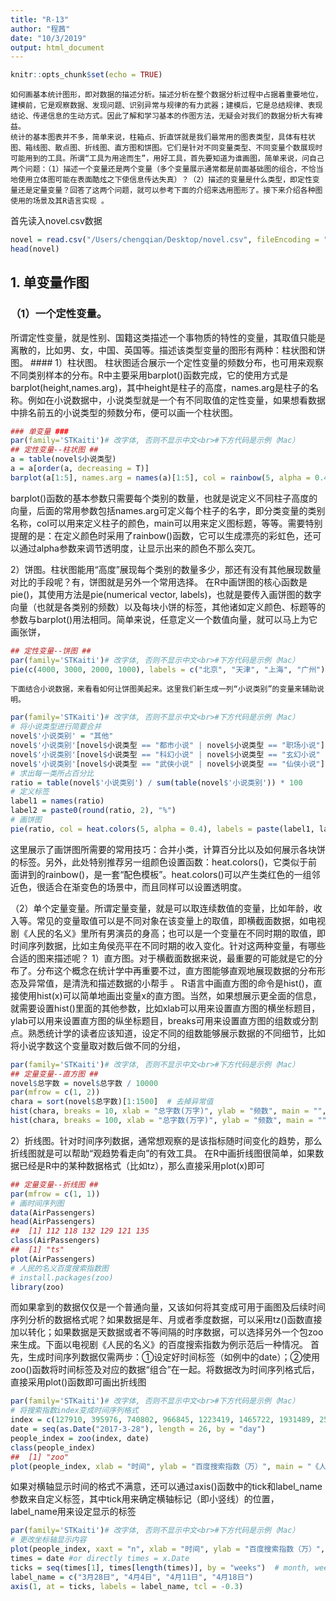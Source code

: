 ```yaml
---
title: "R-13"
author: "程茜"
date: "10/3/2019"
output: html_document
---
```


```r
knitr::opts_chunk$set(echo = TRUE)
```

    如何画基本统计图形，即对数据的描述分析。描述分析在整个数据分析过程中占据着重要地位，建模前，它是观察数据、发现问题、识别异常与规律的有力武器；建模后，它是总结规律、表现结论、传递信息的生动方式。因此了解和学习基本的作图方法，无疑会对我们的数据分析大有裨益。
    统计的基本图表并不多，简单来说，柱箱点、折直饼就是我们最常用的图表类型，具体有柱状图、箱线图、散点图、折线图、直方图和饼图。它们是针对不同变量类型、不同变量个数展现时可能用到的工具。所谓“工具为用途而生”，用好工具，首先要知道为谁画图，简单来说，问自己两个问题：（1）描述一个变量还是两个变量（多个变量展示通常都是前面基础图的组合，不恰当地使用立体图可能在表面酷炫之下使信息传达失真）？（2）描述的变量是什么类型，即定性变量还是定量变量？回答了这两个问题，就可以参考下面的介绍来选用图形了。接下来介绍各种图使用的场景及其R语言实现 。

首先读入novel.csv数据
```r
novel = read.csv("/Users/chengqian/Desktop/novel.csv", fileEncoding = "UTF-8")
head(novel)
```

## 1. 单变量作图
### （1）一个定性变量。
   所谓定性变量，就是性别、国籍这类描述一个事物质的特性的变量，其取值只能是离散的，比如男、女，中国、英国等。描述该类型变量的图形有两种：柱状图和饼图。
#### 1）柱状图。
    柱状图适合展示一个定性变量的频数分布，也可用来观察不同类别样本的分布。R中主要采用barplot()函数完成，它的使用方式是barplot(height,names.arg)，其中height是柱子的高度，names.arg是柱子的名称。例如在小说数据中，小说类型就是一个有不同取值的定性变量，如果想看数据中排名前五的小说类型的频数分布，便可以画一个柱状图。
```r
### 单变量 ###
par(family='STKaiti')# 改字体, 否则不显示中文<br>#下方代码是示例（Mac）
## 定性变量--柱状图 ##
a = table(novel$小说类型)
a = a[order(a, decreasing = T)]
barplot(a[1:5], names.arg = names(a)[1:5], col = rainbow(5, alpha = 0.4), xlab = "小说类型", ylab="频数")
```
   barplot()函数的基本参数只需要每个类别的数量，也就是说定义不同柱子高度的向量，后面的常用参数包括names.arg可定义每个柱子的名字，即分类变量的类别名称，col可以用来定义柱子的颜色，main可以用来定义图标题，等等。需要特别提醒的是：在定义颜色时采用了rainbow()函数，它可以生成漂亮的彩虹色，还可以通过alpha参数来调节透明度，让显示出来的颜色不那么突兀。
   
   2）饼图。柱状图能用“高度”展现每个类别的数量多少，那还有没有其他展现数量对比的手段呢？有，饼图就是另外一个常用选择。
在R中画饼图的核心函数是pie()，其使用方法是pie(numerical vector, labels)，也就是要传入画饼图的数字向量（也就是各类别的频数）以及每块小饼的标签，其他诸如定义颜色、标题等的参数与barplot()用法相同。简单来说，任意定义一个数值向量，就可以马上为它画张饼，

    
```r
## 定性变量--饼图 ##
par(family='STKaiti')# 改字体, 否则不显示中文<br>#下方代码是示例（Mac）
pie(c(4000, 3000, 2000, 1000), labels = c("北京", "天津", "上海", "广州"), main = "熊粉成员分布", col = 2:5)
```

    下面结合小说数据，来看看如何让饼图美起来。这里我们新生成一列“小说类别”的变量来辅助说明。
```r
par(family='STKaiti')# 改字体, 否则不显示中文<br>#下方代码是示例（Mac）
# 将小说类型进行简要合并
novel$'小说类别' = "其他"
novel$'小说类别'[novel$小说类型 == "都市小说" | novel$小说类型 == "职场小说"] = "都市类小说"
novel$'小说类别'[novel$小说类型 == "科幻小说" | novel$小说类型 == "玄幻小说" | novel$小说类型 == "奇幻小说"] = "幻想类小说"
novel$'小说类别'[novel$小说类型 == "武侠小说" | novel$小说类型 == "仙侠小说"] = "武侠类小说"
# 求出每一类所占百分比
ratio = table(novel$'小说类别') / sum(table(novel$'小说类别')) * 100
# 定义标签
label1 = names(ratio)
label2 = paste0(round(ratio, 2), "%")
# 画饼图
pie(ratio, col = heat.colors(5, alpha = 0.4), labels = paste(label1, label2, sep = "\n"), font = 1)
```
    
   这里展示了画饼图所需要的常用技巧：合并小类，计算百分比以及如何展示各块饼的标签。另外，此处特别推荐另一组颜色设置函数：heat.colors()，它类似于前面讲到的rainbow()，是一套“配色模板”。heat.colors()可以产生类红色的一组邻近色，很适合在渐变色的场景中，而且同样可以设置透明度。
   
  （2）单个定量变量。所谓定量变量，就是可以取连续数值的变量，比如年龄，收入等。常见的变量取值可以是不同对象在该变量上的取值，即横截面数据，如电视剧《人民的名义》里所有男演员的身高；也可以是一个变量在不同时期的取值，即时间序列数据，比如主角侯亮平在不同时期的收入变化。针对这两种变量，有哪些合适的图来描述呢？
1）直方图。对于横截面数据来说，最重要的可能就是它的分布了。分布这个概念在统计学中再重要不过，直方图能够直观地展现数据的分布形态及异常值，是清洗和描述数据的小帮手 。
R语言中画直方图的命令是hist()，直接使用hist(x)可以简单地画出变量x的直方图。当然，如果想展示更全面的信息，就需要设置hist()里面的其他参数，比如xlab可以用来设置直方图的横坐标题目，ylab可以用来设置直方图的纵坐标题目，breaks可用来设置直方图的组数或分割点。熟悉统计学的读者应该知道，设定不同的组数能够展示数据的不同细节，比如将小说字数这个变量取对数后做不同的分组，
```r
par(family='STKaiti')# 改字体, 否则不显示中文<br>#下方代码是示例（Mac）
## 定量变量--直方图 ##
novel$总字数 = novel$总字数 / 10000
par(mfrow = c(1, 2))
chara = sort(novel$总字数)[1:1500]  # 去掉异常值
hist(chara, breaks = 10, xlab = "总字数(万字)", ylab = "频数", main = "", col = "lightblue")
hist(chara, breaks = 100, xlab = "总字数(万字)", ylab = "频数", main = "", col = "lightblue")
```
 
 2）折线图。针对时间序列数据，通常想观察的是该指标随时间变化的趋势，那么折线图就是可以帮助“观趋势看走向”的有效工具。
在R中画折线图很简单，如果数据已经是R中的某种数据格式（比如tz），那么直接采用plot(x)即可
```r
## 定量变量--折线图 ##
par(mfrow = c(1, 1))
# 画时间序列图
data(AirPassengers)
head(AirPassengers)
##  [1] 112 118 132 129 121 135
class(AirPassengers)
##  [1] "ts"
plot(AirPassengers)
# 人民的名义百度搜索指数图
# install.packages(zoo)
library(zoo)
```
  
而如果拿到的数据仅仅是一个普通向量，又该如何将其变成可用于画图及后续时间序列分析的数据格式呢？如果数据是年、月或者季度数据，可以采用tz()函数直接加以转化；如果数据是天数据或者不等间隔的时序数据，可以选择另外一个包zoo来生成。下面以电视剧《人民的名义》的百度搜索指数为例示范后一种情况。
首先，生成时间序列数据仅需两步：①设定好时间标签（如例中的date）；②使用zoo()函数将时间标签及对应的数据“组合”在一起。将数据改为时间序列格式后，直接采用plot()函数即可画出折线图
```r
par(family='STKaiti')# 改字体, 否则不显示中文<br>#下方代码是示例（Mac）
# 将搜索指数index变成时间序列格式
index = c(127910, 395976, 740802, 966845, 1223419, 1465722, 1931489, 2514324, 3024847, 3174056, 3208696, 3644736, 4198117, 3868350, 3576440, 3524784, 3621275, 3695967, 3728965, 3845193, 3525579, 3452680, 3535350, 3655541, 3884779, 3780629) / 10000
date = seq(as.Date("2017-3-28"), length = 26, by = "day")
people_index = zoo(index, date)
class(people_index)
##  [1] "zoo"
plot(people_index, xlab = "时间", ylab = "百度搜索指数（万）", main = "《人民的名义》搜索指数折线图")
```
   
  如果对横轴显示时间的格式不满意，还可以通过axis()函数中的tick和label_name参数来自定义标签，其中tick用来确定横轴标记（即小竖线）的位置，label_name用来设定显示的标签
```r
par(family='STKaiti')# 改字体, 否则不显示中文<br>#下方代码是示例（Mac）
# 更改坐标轴显示内容
plot(people_index, xaxt = "n", xlab = "时间", ylab = "百度搜索指数（万）", main = "《人民的名义》搜索指数折线图")
times = date #or directly times = x.Date
ticks = seq(times[1], times[length(times)], by = "weeks")  # month, weeks, year etc.
label_name = c("3月28日", "4月4日", "4月11日", "4月18日")
axis(1, at = ticks, labels = label_name, tcl = -0.3)
```
  
    
    
    
    
    